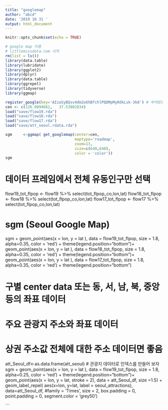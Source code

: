 ```yaml
---
title: "googlemap"
author: "abcd"
date: '2019 10 31 '
output: html_document
---
```


```r
knitr::opts_chunk$set(echo = TRUE)
```

```r
# google map 이용
# littlemissdata.com 시작
rm(list = ls())
library(data.table)
library(lubridate)
library(ggplot2)
library(dplyr)
library(data.table)
library(ggrepel)
library(tidyverse)
library(ggmap)

register_google(key='AIzaSyBQsv4dm2o6hBfchlPQDMpMyRdkLsk-3k8') # 부여받은 키 등록
cen <- c(126.9894661,	37.53802834)
load("save/flow19.rda")
load("save/flow18.rda")
load("save/flow17.rda")
load("save/att_seoul.rdata.rda")

sgm     <-ggmap( get_googlemap(center=cen,
                               maptype='roadmap',
                               zoom=13,
                               size=c(640,640),
                               color = 'color'))
sgm
```

# 데이터 프레임에서  전체 유동인구만 선택
flow19_tot_flpop <-   flow19 %>% select(tot_flpop_co,lon,lat) 
flow18_tot_flpop <-   flow18 %>% select(tot_flpop_co,lon,lat) 
flow17_tot_flpop <-   flow17 %>% select(tot_flpop_co,lon,lat) 





# sgm (Seoul Google Map)
sgm + geom_point(aes(x = lon, y = lat ), data = flow19_tot_flpop, size = 1.8, alpha=0.35, color = 'red') + 
  theme(legend.position="bottom")+
 geom_point(aes(x = lon, y = lat ), data = flow18_tot_flpop, size = 1.8, alpha=0.35, color = 'red') + 
  theme(legend.position="bottom")+
  geom_point(aes(x = lon, y = lat ), data = flow17_tot_flpop, size = 1.8, alpha=0.35, color = 'red') + 
  theme(legend.position="bottom")

# 구별 center data 또는 동, 서, 남, 북, 중앙 등의 좌표 데이터
# 주요 관광지 주소와 좌표 데이터
# 상권 주소값 전체에 대한 주소 데이터면 좋음
att_Seoul_df<-as.data.frame(att_seoul)
# 관광지 데이터로 인덱스를 만들어 보자
sgm + geom_point(aes(x = lon, y = lat ), data = flow19_tot_flpop, 
                 size = 1.8, alpha=0.25, color = 'red') + 
  theme(legend.position="bottom")+
geom_point(aes(x = lon, y = lat, stroke = 2), data = att_Seoul_df, size =1.5) + 
  geom_label_repel(
    aes(x=lon, y=lat, label = seoul_attractions),
    data=att_Seoul_df,
    #family = 'Times', 
    size = 2, 
    box.padding = 0, point.padding = 0,
    segment.color = 'grey50') 




```

